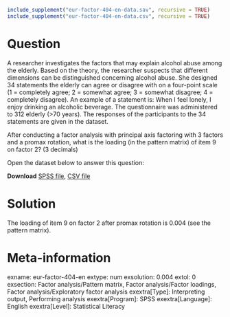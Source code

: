 ```{r, echo = FALSE, results = "hide"}
include_supplement("eur-factor-404-en-data.sav", recursive = TRUE)
include_supplement("eur-factor-404-en-data.csv", recursive = TRUE)
```

Question
========
A researcher investigates the factors that may explain alcohol abuse among the elderly. Based on the theory, the researcher suspects that different dimensions can be distinguished concerning alcohol abuse. She designed 34 statements the elderly can agree or disagree with on a four-point scale (1 = completely agree; 2 = somewhat agree; 3 = somewhat disagree; 4 = completely disagree). An example of a statement is: When I feel lonely, I enjoy drinking an alcoholic beverage. The questionnaire was administered to 312 elderly (>70 years). The responses of the participants to the 34 statements are given in the dataset.

After conducting a factor analysis with principal axis factoring with 3 factors and a promax rotation, what is the loading (in the pattern matrix) of item 9 on factor 2? (3 decimals)

Open the dataset below to answer this question:

**Download** [SPSS file](eur-factor-404-en-data.sav), [CSV file](eur-factor-404-en-data.csv)


Solution
========
The loading of item 9 on factor 2 after promax rotation is 0.004 (see the pattern matrix).


Meta-information
================
exname: eur-factor-404-en
extype: num
exsolution: 0.004
extol: 0
exsection: Factor analysis/Pattern matrix, Factor analysis/Factor loadings, Factor analysis/Exploratory factor analysis
exextra[Type]: Interpreting output, Performing analysis
exextra[Program]: SPSS
exextra[Language]: English
exextra[Level]: Statistical Literacy